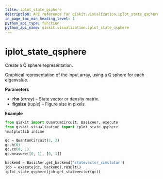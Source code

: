 ```yaml
---
title: iplot_state_qsphere
description: API reference for qiskit.visualization.iplot_state_qsphere
in_page_toc_min_heading_level: 1
python_api_type: function
python_api_name: qiskit.visualization.iplot_state_qsphere
---
```


# iplot\_state\_qsphere

<Function id="qiskit.visualization.iplot_state_qsphere" name="iplot_state_qsphere" isDedicatedPage={true} github="https://github.com/qiskit/qiskit/tree/stable/0.14/qiskit/visualization/interactive/iplot_qsphere.py" signature="iplot_state_qsphere(rho, figsize=None)">
  Create a Q sphere representation.

  Graphical representation of the input array, using a Q sphere for each eigenvalue.

  **Parameters**

  *   **rho** (*array*) – State vector or density matrix.
  *   **figsize** (*tuple*) – Figure size in pixels.

  **Example**

  ```python
  from qiskit import QuantumCircuit, BasicAer, execute
  from qiskit.visualization import iplot_state_qsphere
  %matplotlib inline

  qc = QuantumCircuit(2, 2)
  qc.h(0)
  qc.cx(0, 1)
  qc.measure([0, 1], [0, 1])

  backend = BasicAer.get_backend('statevector_simulator')
  job = execute(qc, backend).result()
  iplot_state_qsphere(job.get_statevector(qc))
  ```
</Function>

